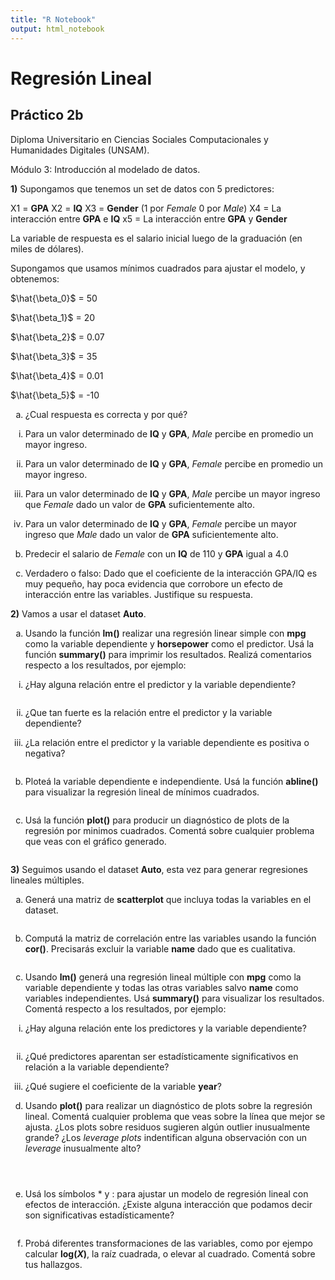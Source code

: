 ```yaml
---
title: "R Notebook"
output: html_notebook
---
```


# Regresión Lineal
## Práctico 2b
Diploma Universitario en Ciencias Sociales Computacionales y Humanidades Digitales (UNSAM).

Módulo 3: Introducción al modelado de datos.


**1)** Supongamos que tenemos un set de datos con 5 predictores:

X1 = **GPA**
X2 = **IQ**
X3 = **Gender** (1 por *Female* 0 por *Male*)
X4 = La interacción entre **GPA** e **IQ**
x5 = La interacción entre **GPA** y **Gender**

La variable de respuesta es el salario inicial luego de la graduación (en miles de dólares).

Supongamos que usamos mínimos cuadrados para ajustar el modelo, y obtenemos:

$\hat{\beta_0}$  = 50

$\hat{\beta_1}$  = 20

$\hat{\beta_2}$  = 0.07

$\hat{\beta_3}$  = 35

$\hat{\beta_4}$  = 0.01

$\hat{\beta_5}$  = -10


a) ¿Cual respuesta es correcta y por qué?

i. Para un valor determinado de **IQ** y **GPA**, *Male* percibe en promedio un mayor ingreso.

ii. Para un valor determinado de **IQ** y **GPA**, *Female* percibe en promedio un mayor ingreso.

iii. Para un valor determinado de **IQ** y **GPA**, *Male* percibe un mayor ingreso que *Female* dado un valor de **GPA** suficientemente alto.

iv. Para un valor determinado de **IQ** y **GPA**, *Female* percibe un mayor ingreso que *Male* dado un valor de **GPA** suficientemente alto.


b) Predecir el salario de *Female* con un **IQ** de 110 y **GPA** igual a 4.0



c) Verdadero o falso: Dado que el coeficiente de la interacción GPA/IQ es muy pequeño, hay poca evidencia que corrobore un efecto de interacción entre las variables. Justifique su respuesta.



**2)** Vamos a usar el dataset **Auto**.

a) Usando la función **lm()** realizar una regresión linear simple con **mpg** como la variable dependiente y **horsepower** como el predictor. Usá la función **summary()** para imprimir los resultados. Realizá comentarios respecto a los resultados, por ejemplo:

i. ¿Hay alguna relación entre el predictor y la variable dependiente?

```r

```



ii. ¿Que tan fuerte es la relación entre el predictor y la variable dependiente?



iii. ¿La relación entre el predictor y la variable dependiente es positiva o negativa?



```r

```


b) Ploteá la variable dependiente e independiente. Usá la función **abline()** para visualizar la regresión lineal de mínimos cuadrados.

```r

```


c) Usá la función **plot()** para producir un diagnóstico de plots de la regresión por minimos cuadrados. Comentá sobre cualquier problema que veas con el gráfico generado.

```r

```


**3)** Seguimos usando el dataset **Auto**, esta vez para generar regresiones lineales múltiples.

a) Generá una matriz de **scatterplot** que incluya todas la variables en el dataset.

```r

```


b) Computá la matriz de correlación entre las variables usando la función **cor()**. Precisarás excluir la variable **name** dado que es cualitativa.

```r

```


c) Usando **lm()** generá una regresión lineal múltiple con **mpg** como la variable dependiente y todas las otras variables salvo **name** como variables independientes. Usá **summary()** para visualizar los resultados. Comentá respecto a los resultados, por ejemplo:

i. ¿Hay alguna relación ente los predictores y la variable dependiente?

```r

```



ii. ¿Qué predictores aparentan ser estadísticamente significativos en relación a la variable dependiente?



iii. ¿Qué sugiere el coeficiente de la variable **year**?




d) Usando **plot()** para realizar un diagnóstico de plots sobre la regresión lineal. Comentá cualquier problema que veas sobre la línea que mejor se ajusta. ¿Los plots sobre residuos sugieren algún outlier inusualmente grande? ¿Los *leverage plots* indentifican alguna observación con un *leverage* inusualmente alto?

```r

```


```r

```

```r

```


e) Usá los símbolos * y : para ajustar un modelo de regresión lineal con efectos de interacción. ¿Existe alguna interacción que podamos decir son significativas estadísticamente?

```r


```


f) Probá diferentes transformaciones de las variables, como por ejempo calcular **log(*X*)**, la raíz cuadrada, o elevar al cuadrado. Comentá sobre tus hallazgos.

```r

```
```r

```

